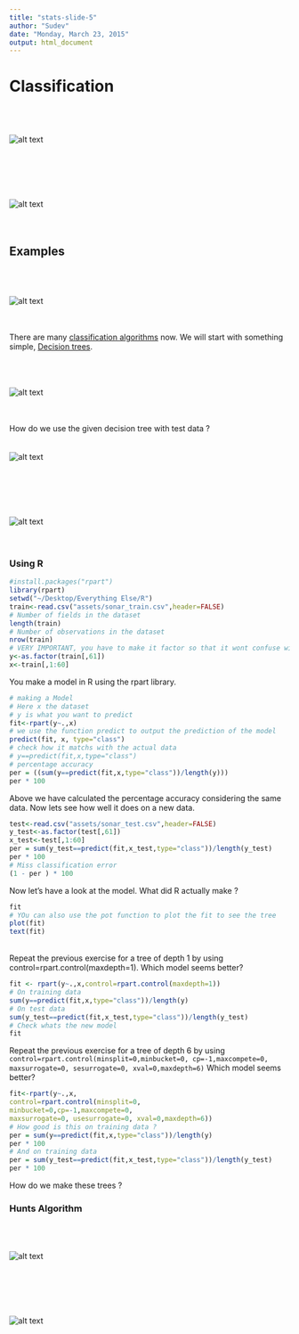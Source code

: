 ---
title: "stats-slide-5"
author: "Sudev"
date: "Monday, March 23, 2015"
output: html_document
---

# Classification 
<br /> 
<br /> 
<br /> 
![alt text](assets/slide-10-1.PNG)
<br /> 
<br /> 
<br /> 

<br /> 
<br /> 
<br /> 
![alt text](assets/slide-10-2.PNG)
<br /> 
<br /> 
<br /> 

## Examples 

<br /> 
<br /> 
<br /> 
![alt text](assets/slide-10-3.PNG)
<br /> 
<br /> 
<br /> 


There are many [classification algorithms](http://en.wikipedia.org/wiki/Category:Classification_algorithms) now.  We will start with something simple, [Decision trees](http://en.wikipedia.org/wiki/Decision_tree).

<br /> 
<br /> 
<br /> 
![alt text](assets/slide-10-4.PNG)
<br /> 
<br /> 
<br /> 

How do we use the given decision tree with test data ? 
<br /> 
<br /> 
<br /> 
![alt text](assets/slide-10-5.PNG)
<br /> 
<br /> 
<br /> 

<br /> 
<br /> 
<br /> 
![alt text](assets/slide-10-6.PNG)
<br /> 
<br /> 
<br /> 

### Using R
```{r}
#install.packages("rpart")
library(rpart)
setwd("~/Desktop/Everything Else/R")
train<-read.csv("assets/sonar_train.csv",header=FALSE)
# Number of fields in the dataset 
length(train)
# Number of observations in the dataset 
nrow(train)
# VERY IMPORTANT, you have to make it factor so that it wont confuse with regression trees
y<-as.factor(train[,61])
x<-train[,1:60]
```
You make a model in R using the rpart library.
```{r}
# making a Model 
# Here x the dataset
# y is what you want to predict 
fit<-rpart(y~.,x)
# we use the function predict to output the prediction of the model 
predict(fit, x, type="class")
# check how it matchs with the actual data
# y==predict(fit,x,type="class")
# percentage accuracy
per = ((sum(y==predict(fit,x,type="class"))/length(y))) 
per * 100
```

Above we have calculated the percentage accuracy considering the same data. Now lets see how well it does on a new data.
```{r}
test<-read.csv("assets/sonar_test.csv",header=FALSE)
y_test<-as.factor(test[,61])
x_test<-test[,1:60]
per = sum(y_test==predict(fit,x_test,type="class"))/length(y_test)
per * 100
# Miss classification error 
(1 - per ) * 100 
```

Now let's have a look at the model. What did R actually make ?
```{r}
fit
# YOu can also use the pot function to plot the fit to see the tree 
plot(fit)
text(fit)
```

<br />
Repeat the previous exercise for a tree of depth 1 by using control=rpart.control(maxdepth=1). Which model seems better?

```{r}
fit <- rpart(y~.,x,control=rpart.control(maxdepth=1))
# On training data 
sum(y==predict(fit,x,type="class"))/length(y)
# On test data
sum(y_test==predict(fit,x_test,type="class"))/length(y_test)
# Check whats the new model 
fit
```

Repeat the previous exercise for a tree of depth 6 by using `control=rpart.control(minsplit=0,minbucket=0,
cp=-1,maxcompete=0, maxsurrogate=0, sesurrogate=0, xval=0,maxdepth=6)` Which model seems better?
```{r}
fit<-rpart(y~.,x,
control=rpart.control(minsplit=0,  
minbucket=0,cp=-1,maxcompete=0,
maxsurrogate=0, usesurrogate=0, xval=0,maxdepth=6))
# How good is this on training data ?
per = sum(y==predict(fit,x,type="class"))/length(y)
per * 100 
# And on training data
per = sum(y_test==predict(fit,x_test,type="class"))/length(y_test)
per * 100 
```

How do we make these trees ? 

### Hunts Algorithm

<br /> 
<br /> 
<br /> 
![alt text](assets/slide-10-7.PNG)
<br /> 
<br /> 
<br /> 

<br /> 
<br /> 
<br /> 
![alt text](assets/slide-10-8.PNG)
<br /> 
<br /> 
<br /> 
